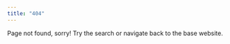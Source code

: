 ---
title: "404"
---

Page not found, sorry! Try the search or navigate back to the base website.